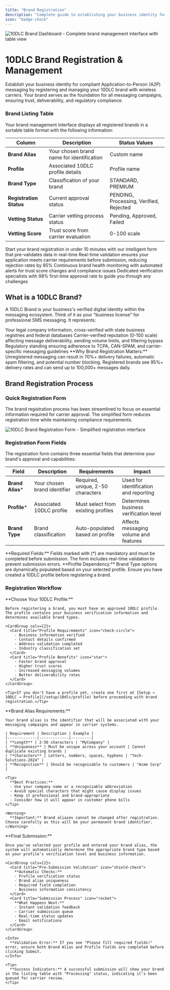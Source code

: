 ```yaml
---
title: "Brand Registration"
description: "Complete guide to establishing your business identity for compliant A2P messaging with comprehensive brand registration, verification, and management"
icon: "badge-check"
---
```


<img
  src="/images/setup/brand/overview.png"
  alt="10DLC Brand Dashboard - Complete brand management interface with table view"
  className="rounded-lg border shadow-sm"
/>

# 10DLC Brand Registration & Management

Establish your business identity for compliant Application-to-Person (A2P) messaging by registering and managing your 10DLC brand with wireless carriers. Your brand serves as the foundation for all messaging campaigns, ensuring trust, deliverability, and regulatory compliance.



### Brand Listing Table

Your brand management interface displays all registered brands in a sortable table format with the following information:

| Column | Description | Status Values |
|--------|-------------|---------------|
| **Brand Alias** | Your chosen brand name for identification | Custom name |
| **Profile** | Associated 10DLC profile details | Profile name |
| **Brand Type** | Classification of your brand | STANDARD, PREMIUM |
| **Registration Status** | Current approval status | PENDING, Processing, Verified, Rejected |
| **Vetting Status** | Carrier vetting process status | Pending, Approved, Failed |
| **Vetting Score** | Trust score from carrier evaluation | 0-100 scale |



<CardGroup cols={2}>
  <Card title="Quick Registration" icon="rocket">
    Start your brand registration in under 10 minutes with our intelligent form that pre-validates data in real-time
  </Card>
  <Card title="Instant Validation" icon="shield-check">
    Real-time validation ensures your application meets carrier requirements before submission, reducing rejection rates by 85%
  </Card>
  <Card title="24/7 Monitoring" icon="chart-line">
    Continuous brand health monitoring with automated alerts for trust score changes and compliance issues
  </Card>
  <Card title="Expert Support" icon="headset">
    Dedicated verification specialists with 98% first-time approval rate to guide you through any challenges
  </Card>
</CardGroup>

## What is a 10DLC Brand?

A 10DLC Brand is your business's verified digital identity within the messaging ecosystem. Think of it as your "business license" for professional SMS messaging. It represents:

<CardGroup cols={3}>
  <Card title="Business Identity" icon="building">
    Your legal company information, cross-verified with state business registries and federal databases
  </Card>
  <Card title="Trust Score" icon="star">
    Carrier-verified reputation (0-100 scale) affecting message deliverability, sending volume limits, and filtering bypass
  </Card>
  <Card title="Compliance Profile" icon="shield">
    Regulatory standing ensuring adherence to TCPA, CAN-SPAM, and carrier-specific messaging guidelines
  </Card>
</CardGroup>

<Info>
**Why Brand Registration Matters:** Unregistered messaging can result in 70%+ delivery failures, automatic spam filtering, and potential number blocking. Registered brands see 95%+ delivery rates and can send up to 100,000+ messages daily.
</Info>

## Brand Registration Process

### Quick Registration Form

The brand registration process has been streamlined to focus on essential information required for carrier approval. The simplified form reduces registration time while maintaining compliance requirements.

<img
  src="/images/setup/brand/add-brand.png"
  alt="10DLC Brand Registration Form - Simplified registration interface"
  className="rounded-lg border shadow-sm"
/>

### Registration Form Fields

The registration form contains three essential fields that determine your brand's approval and capabilities:

| Field | Description | Requirements | Impact |
|-------|-------------|--------------|---------|
| **Brand Alias*** | Your chosen brand identifier | Required, unique, 2-50 characters | Used for identification and reporting |
| **Profile*** | Associated 10DLC profile | Must select from existing profiles | Determines business verification level |
| **Brand Type** | Brand classification | Auto-populated based on profile | Affects messaging volume and features |

<Info>
**Required Fields:** Fields marked with (*) are mandatory and must be completed before submission. The form includes real-time validation to prevent submission errors.
</Info>

<Warning>
**Profile Dependency:** Brand Type options are dynamically populated based on your selected profile. Ensure you have created a 10DLC profile before registering a brand.
</Warning>

### Registration Workflow

<AccordionGroup>
  <Accordion title="Step 1: Select Profile" icon="user-circle">
    **Choose Your 10DLC Profile:**
    
    Before registering a brand, you must have an approved 10DLC profile. The profile contains your business verification information and determines available brand types.
    
    <CardGroup cols={2}>
      <Card title="Profile Requirements" icon="check-circle">
        - Business information verified
        - Contact details confirmed
        - Address validation completed
        - Industry classification set
      </Card>
      <Card title="Profile Benefits" icon="star">
        - Faster brand approval
        - Higher trust scores
        - Increased messaging volumes
        - Better deliverability rates
      </Card>
    </CardGroup>
    
    <Tip>If you don't have a profile yet, create one first at [Setup → 10DLC → Profile](/setup/10dlc/profile) before proceeding with brand registration.</Tip>
  </Accordion>

  <Accordion title="Step 2: Enter Brand Alias" icon="tag">
    **Brand Alias Requirements:**
    
    Your brand alias is the identifier that will be associated with your messaging campaigns and appear in carrier systems.
    
    | Requirement | Description | Example |
    |-------------|-------------|---------|
    | **Length** | 2-50 characters | "MyCompany" |
    | **Uniqueness** | Must be unique across your account | Cannot duplicate existing brands |
    | **Characters** | Letters, numbers, spaces, hyphens | "Tech-Solutions-2024" |
    | **Recognition** | Should be recognizable to customers | "Acme Corp" |
    
    <Tip>
      **Best Practices:**
      - Use your company name or a recognizable abbreviation
      - Avoid special characters that might cause display issues
      - Keep it professional and brand-appropriate
      - Consider how it will appear in customer phone bills
    </Tip>
    
    <Warning>
      **Important:** Brand aliases cannot be changed after registration. Choose carefully as this will be your permanent brand identifier.
    </Warning>
  </Accordion>

  <Accordion title="Step 3: Submit Registration" icon="check-circle">
    **Final Submission:**
    
    Once you've selected your profile and entered your brand alias, the system will automatically determine the appropriate brand type based on your profile's verification level and business information.
    
    <CardGroup cols={2}>
      <Card title="Pre-Submission Validation" icon="shield-check">
        **Automatic Checks:**
        - Profile verification status
        - Brand alias uniqueness
        - Required field completion
        - Business information consistency
      </Card>
      <Card title="Submission Process" icon="rocket">
        **What Happens Next:**
        - Instant validation feedback
        - Carrier submission queue
        - Real-time status updates
        - Email notifications
      </Card>
    </CardGroup>
    
    <Info>
      **Validation Error:** If you see "Please fill required fields!" error, ensure both Brand Alias and Profile fields are completed before clicking Submit.
    </Info>
    
    <Tip>
      **Success Indicators:** A successful submission will show your brand in the listing table with "Processing" status, indicating it's been queued for carrier review.
    </Tip>
  </Accordion>
</AccordionGroup>
